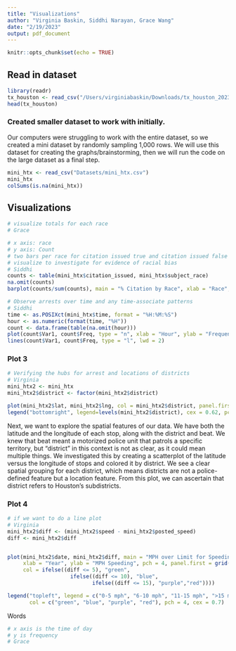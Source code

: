 ```yaml
---
title: "Visualizations"
author: "Virginia Baskin, Siddhi Narayan, Grace Wang"
date: "2/19/2023"
output: pdf_document
---
```


```r
knitr::opts_chunk$set(echo = TRUE)
```

## Read in dataset
```r
library(readr)
tx_houston <- read_csv("/Users/virginiabaskin/Downloads/tx_houston_2023_01_26.csv")
head(tx_houston)
```

### Created smaller dataset to work with initially.

Our computers were struggling to work with the entire dataset, so we created a mini dataset by randomly sampling 1,000 rows. We will use this dataset for creating the graphs/brainstorming, then we will run the code on the large dataset as a final step. 
```r
mini_htx <- read_csv("Datasets/mini_htx.csv")
mini_htx
colSums(is.na(mini_htx))
```

## Visualizations 

```r
# visualize totals for each race
# Grace


```

```r
# x axis: race
# y axis: Count
# two bars per race for citation issued true and citation issued false
# visualize to investigate for evidence of racial bias
# Siddhi
counts <- table(mini_htx$citation_issued, mini_htx$subject_race)
na.omit(counts)
barplot(counts/sum(counts), main = "% Citation by Race", xlab = "Race", ylab = "Percent", col = "blue",)
```


```r
# Observe arrests over time and any time-associate patterns
# Siddhi
time <- as.POSIXct(mini_htx$time, format = "%H:%M:%S")
hour <- as.numeric(format(time, "%H"))
count <- data.frame(table(na.omit(hour)))
plot(count$Var1, count$Freq, type = "n", xlab = "Hour", ylab = "Frequency of Arrests", main = "Frequency of arrests vs Hour in Day")
lines(count$Var1, count$Freq, type = "l", lwd = 2)
```

### Plot 3

```r
# Verifying the hubs for arrest and locations of districts
# Virginia
mini_htx2 <- mini_htx
mini_htx2$district <- factor(mini_htx2$district)

plot(mini_htx2$lat, mini_htx2$lng, col = mini_htx2$district, panel.first = grid(8,8),  xlim = c(29.5, 30), ylim = c(-96, -95), main = "Latitude & Longitude of Stops by District", xlab = "Latitude", ylab = "Longitude", pch=20)
legend("bottomright", legend=levels(mini_htx2$district), cex = 0.62, pch=20, col=unique(mini_htx2$district), title = "District")
```
Next, we want to explore the spatial features of our data. We have both the latitude and the longitude of each stop, along with the district and beat. We knew that beat meant a motorized police unit that patrols a specific territory, but “district” in this context is not as clear, as it could mean multiple things. We investigated this by creating a scatterplot of the latitude versus the longitude of stops and colored it by district. We see a clear spatial grouping for each district, which means districts are not a police-defined feature but a location feature. From this plot, we can ascertain that district refers to Houston's subdistricts. 

### Plot 4

```r
# if we want to do a line plot
# Virginia
mini_htx2$diff <- (mini_htx2$speed - mini_htx2$posted_speed)
diff <- mini_htx2$diff


plot(mini_htx2$date, mini_htx2$diff, main = "MPH over Limit for Speeding Citations 2014-2020", 
     xlab = "Year", ylab = "MPH Speeding", pch = 4, panel.first = grid(10,10),
     col = ifelse((diff <= 5), "green", 
                    ifelse((diff <= 10), "blue", 
                           ifelse((diff <= 15), "purple","red"))))

legend("topleft", legend = c("0-5 mph", "6-10 mph", "11-15 mph", ">15 mph"), 
       col = c("green", "blue", "purple", "red"), pch = 4, cex = 0.7)
```
Words 

```r
# x axis is the time of day
# y is frequency
# Grace

```